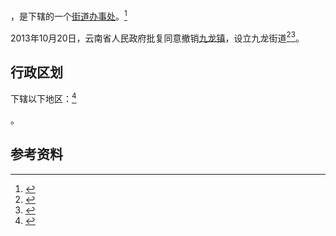 {{中国乡级行政区|53/03/24/105/000}}

'''{{PAGENAMEBASE}}'''，是{{PRC admin/fullname|53/03/24/105/000|3}}下辖的一个[[街道办事处|街道办事处]]。<ref>{{PRC admin/ref sgc|{{PRC admin/parent|53/03/24/105/000}}}}</ref>

2013年10月20日，云南省人民政府批复同意撤销[[九龙镇_(罗平县)|九龙镇]]，设立九龙街道<ref>{{Cite web |url=http://xxgk.yn.gov.cn/uploadfile/document_20140902/20150831162107504.pdf |title=云南省人民政府关于同意曲靖市撤销15个乡镇设立街道的批复（云政复〔2013〕77号） |access-date=2017-09-07 |archive-url=https://web.archive.org/web/20170907213621/http://xxgk.yn.gov.cn/uploadfile/document_20140902/20150831162107504.pdf |archive-date=2017-09-07 |dead-url=yes }}</ref><ref>{{cite web|title=我市乡级行政区划调整基本结束|url=http://epaper.qjrb.cn/html/2014-02/08/content_177445.htm|publisher=曲靖日报|deadurl=yes|archiveurl=https://web.archive.org/web/20170907213945/http://epaper.qjrb.cn/html/2014-02/08/content_177445.htm|archivedate=2017-09-07|accessdate=2017-09-07}}</ref>。

== 行政区划 ==

{{PAGENAMEBASE}}下辖以下地区：<ref>{{PRC admin/ref sgc|53/03/24/105/000}}</ref>

{{PRC admin/children|53/03/24/105/000}}。

== 参考资料 ==

{{reflist}}

{{行政区划小作品}}
{{PRC admin/navcat|53/03/24/105/000}}